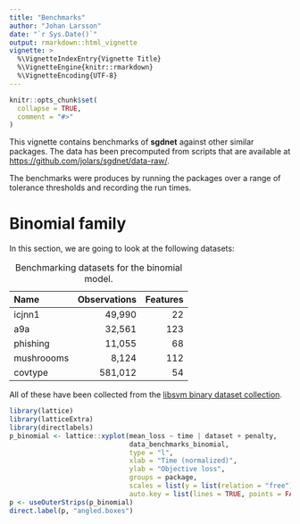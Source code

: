 ```yaml
---
title: "Benchmarks"
author: "Johan Larsson"
date: "`r Sys.Date()`"
output: rmarkdown::html_vignette
vignette: >
  %\VignetteIndexEntry{Vignette Title}
  %\VignetteEngine{knitr::rmarkdown}
  %\VignetteEncoding{UTF-8}
---
```


```r
knitr::opts_chunk$set(
  collapse = TRUE,
  comment = "#>"
)
```

This vignette contains benchmarks of **sgdnet** against other similar
packages. The data has been precomputed from scripts that are
available at <https://github.com/jolars/sgdnet/data-raw/>.

The benchmarks were produces by running the packages over a range
of tolerance thresholds and recording the run times.

# Binomial family

In this section, we are going to look at the following datasets:

Name              Observations      Features
----------    ----------------     ---------
icjnn1                  49,990            22
a9a                     32,561           123
phishing                11,055            68
mushroooms               8,124           112
covtype                581,012            54

Table: Benchmarking datasets for the binomial model.

All of these have been collected from the
[libsvm binary dataset collection](https://www.csie.ntu.edu.tw/~cjlin/libsvmtools/datasets/binary.html).


```r
library(lattice)
library(latticeExtra)
library(directlabels)
p_binomial <- lattice::xyplot(mean_loss ~ time | dataset + penalty,
                              data_benchmarks_binomial,
                              type = "l",
                              xlab = "Time (normalized)",
                              ylab = "Objective loss",
                              groups = package,
                              scales = list(y = list(relation = "free")),
                              auto.key = list(lines = TRUE, points = FALSE))
p <- useOuterStrips(p_binomial)
direct.label(p, "angled.boxes")
```

